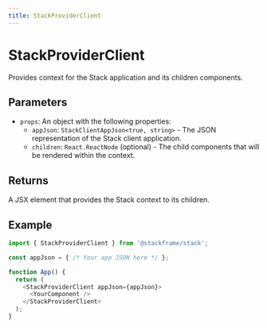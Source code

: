 ```yaml
---
title: StackProviderClient
---
```


# StackProviderClient

Provides context for the Stack application and its children components.

## Parameters

- `props`: An object with the following properties:
  - `appJson`: `StackClientAppJson<true, string>` - The JSON representation of the Stack client application.
  - `children`: `React.ReactNode` (optional) - The child components that will be rendered within the context.

## Returns

A JSX element that provides the Stack context to its children.

## Example

```typescript
import { StackProviderClient } from '@stackframe/stack';

const appJson = { /* Your app JSON here */ };

function App() {
  return (
    <StackProviderClient appJson={appJson}>
      <YourComponent />
    </StackProviderClient>
  );
}
```